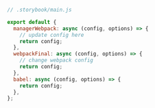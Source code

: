 ```js
// .storybook/main.js

export default {
  managerWebpack: async (config, options) => {
    // update config here
    return config;
  },
  webpackFinal: async (config, options) => {
    // change webpack config
    return config;
  },
  babel: async (config, options) => {
    return config;
  },
};
```
